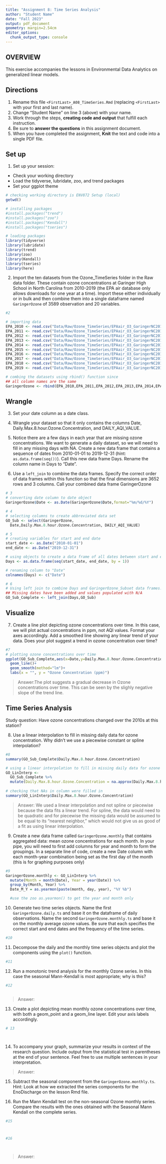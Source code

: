 ```yaml
---
title: "Assignment 8: Time Series Analysis"
author: "Student Name"
date: "Fall 2023"
output: pdf_document
geometry: margin=2.54cm
editor_options: 
  chunk_output_type: console
---
```


## OVERVIEW

This exercise accompanies the lessons in Environmental Data Analytics on generalized linear models. 

## Directions
1. Rename this file `<FirstLast>_A08_TimeSeries.Rmd` (replacing `<FirstLast>` with your first and last name).
2. Change "Student Name" on line 3 (above) with your name.
3. Work through the steps, **creating code and output** that fulfill each instruction.
4. Be sure to **answer the questions** in this assignment document.
5. When you have completed the assignment, **Knit** the text and code into a single PDF file.

## Set up 
1. Set up your session:

* Check your working directory
* Load the tidyverse, lubridate, zoo, and trend packages
* Set your ggplot theme

```r
# checking working directory is ENV872 Setup (local)
getwd()

# installing packages
#install.packages("trend")
#install.packages("zoo")
#install.packages("Kendall")
#install.packages("tseries")

# loading packages
library(tidyverse)
library(lubridate)
library(trend)
library(zoo)
library(Kendall)
library(tseries)
library(here)

```


2. Import the ten datasets from the Ozone_TimeSeries folder in the Raw data folder. These contain ozone concentrations at Garinger High School in North Carolina from 2010-2019 (the EPA air database only allows downloads for one year at a time). Import these either individually or in bulk and then combine them into a single dataframe named `GaringerOzone` of 3589 observation and 20 variables. 

```r
#2

# importing data
EPA_2010 <- read.csv("Data/Raw/Ozone_TimeSeries/EPAair_O3_GaringerNC2010_raw.csv", stringsAsFactors = TRUE)
EPA_2011 <- read.csv("Data/Raw/Ozone_TimeSeries/EPAair_O3_GaringerNC2011_raw.csv", stringsAsFactors = TRUE)
EPA_2012 <- read.csv("Data/Raw/Ozone_TimeSeries/EPAair_O3_GaringerNC2012_raw.csv", stringsAsFactors = TRUE)
EPA_2013 <- read.csv("Data/Raw/Ozone_TimeSeries/EPAair_O3_GaringerNC2013_raw.csv", stringsAsFactors = TRUE)
EPA_2014 <- read.csv("Data/Raw/Ozone_TimeSeries/EPAair_O3_GaringerNC2014_raw.csv", stringsAsFactors = TRUE)
EPA_2015 <- read.csv("Data/Raw/Ozone_TimeSeries/EPAair_O3_GaringerNC2015_raw.csv", stringsAsFactors = TRUE)
EPA_2016 <- read.csv("Data/Raw/Ozone_TimeSeries/EPAair_O3_GaringerNC2016_raw.csv", stringsAsFactors = TRUE)
EPA_2017 <- read.csv("Data/Raw/Ozone_TimeSeries/EPAair_O3_GaringerNC2017_raw.csv", stringsAsFactors = TRUE)
EPA_2018 <- read.csv("Data/Raw/Ozone_TimeSeries/EPAair_O3_GaringerNC2018_raw.csv", stringsAsFactors = TRUE)
EPA_2019 <- read.csv("Data/Raw/Ozone_TimeSeries/EPAair_O3_GaringerNC2019_raw.csv", stringsAsFactors = TRUE)

# combing the datasets using rbind() function since 
## all column names are the same
GaringerOzone <- rbind(EPA_2010,EPA_2011,EPA_2012,EPA_2013,EPA_2014,EPA_2015,EPA_2016,EPA_2017,EPA_2018,EPA_2019)

```

## Wrangle

3. Set your date column as a date class.

4. Wrangle your dataset so that it only contains the columns Date, Daily.Max.8.hour.Ozone.Concentration, and DAILY_AQI_VALUE. 

5. Notice there are a few days in each year that are missing ozone concentrations. We want to generate a daily dataset, so we will need to fill in any missing days with NA. Create a new data frame that contains a sequence of dates from 2010-01-01 to 2019-12-31 (hint: `as.data.frame(seq())`). Call this new data frame Days. Rename the column name in Days to "Date".

6. Use a `left_join` to combine the data frames. Specify the correct order of data frames within this function so that the final dimensions are 3652 rows and 3 columns. Call your combined data frame GaringerOzone 

```r
# 3
# converting date column to date object
GaringerOzone$Date <- as.Date(GaringerOzone$Date,format="%m/%d/%Y")

# 4
# selecting columns to create abbreviated data set
GO_Sub <- select(GaringerOzone,
  Date,Daily.Max.8.hour.Ozone.Concentration, DAILY_AQI_VALUE)

# 5
# creating variables for start and end date
start_date <- as.Date("2010-01-01")
end_date <- as.Date("2019-12-31")

# using objects to create a data frame of all dates between start and end date
Days <- as.data.frame(seq(start_date, end_date, by = 1))

# renaming column to "Date"
colnames(Days) <- c("Date")

# 6
# Using left join to combine Days and GaringerOzone_Subset data frames.
## Missing dates have been added and values populated with N/A 
GO_Sub_Complete <- left_join(Days,GO_Sub)

```

## Visualize

7. Create a line plot depicting ozone concentrations over time. In this case, we will plot actual concentrations in ppm, not AQI values. Format your axes accordingly. Add a smoothed line showing any linear trend of your data. Does your plot suggest a trend in ozone concentration over time?

```r
#7
# plotting ozone concentrations over time
ggplot(GO_Sub_Complete,aes(x=Date,y=Daily.Max.8.hour.Ozone.Concentration))+
  geom_line()+
  geom_smooth(method="lm")+
  labs(x = "", y = "Ozone Concentration (ppm)")

```

>Answer:The plot suggests a gradual decrease in Ozone concentrations over time. This can be seen by the slighly negative slope of the trend line.

## Time Series Analysis

Study question: Have ozone concentrations changed over the 2010s at this station? 

8. Use a linear interpolation to fill in missing daily data for ozone concentration. Why didn't we use a piecewise constant or spline interpolation?

```r
#8
summary(GO_Sub_Complete$Daily.Max.8.hour.Ozone.Concentration)

# using a linear interpolation to fill in missing daily data for ozone concentration
GO_LinInterp <- 
  GO_Sub_Complete %>%
  mutate(Daily.Max.8.hour.Ozone.Concentration = na.approx(Daily.Max.8.hour.Ozone.Concentration))
   
# checking that NAs in column were filled in
summary(GO_LinInterp$Daily.Max.8.hour.Ozone.Concentration)


```

> Answer: We used a linear interpolation and not spline or piecewise because the data fits a linear trend. For spline, the data would need to be quadratic and for piecewise the missing data would be assumed to be equal to its "nearest neighbor," which would not give us as good of a fit as using linear interpolation.


9. Create a new data frame called `GaringerOzone.monthly` that contains aggregated data: mean ozone concentrations for each month. In your pipe, you will need to first add columns for year and month to form the groupings. In a separate line of code, create a new Date column with each month-year combination being set as the first day of the month (this is for graphing purposes only)

```r
#9
GaringerOzone.monthly <- GO_LinInterp %>%
  mutate(Month = month(Date), Year = year(Date)) %>%
  group_by(Month, Year) %>%
  Date_M_Y = as.yearmon(paste(month, day, year), "%Y %b") 

  #use the zoo as.yearmon() to get the year and month only


```


10. Generate two time series objects. Name the first `GaringerOzone.daily.ts` and base it on the dataframe of daily observations. Name the second `GaringerOzone.monthly.ts` and base it on the monthly average ozone values. Be sure that each specifies the correct start and end dates and the frequency of the time series.

```r
#10

```


11. Decompose the daily and the monthly time series objects and plot the components using the `plot()` function.

```r
#11


```


12. Run a monotonic trend analysis for the monthly Ozone series. In this case the seasonal Mann-Kendall is most appropriate; why is this?

```r
#12



```

> Answer: 

13. Create a plot depicting mean monthly ozone concentrations over time, with both a geom_point and a geom_line layer. Edit your axis labels accordingly.

```r
# 13




```

14. To accompany your graph, summarize your results in context of the research question. Include output from the statistical test in parentheses at the end of your sentence. Feel free to use multiple sentences in your interpretation.

> Answer: 

15. Subtract the seasonal component from the `GaringerOzone.monthly.ts`. Hint: Look at how we extracted the series components for the EnoDischarge on the lesson Rmd file.

16. Run the Mann Kendall test on the non-seasonal Ozone monthly series. Compare the results with the ones obtained with the Seasonal Mann Kendall on the complete series.

```r
#15



#16




```

> Answer: 

